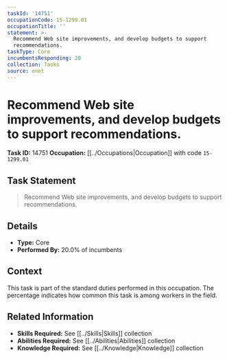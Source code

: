 ```yaml
---
taskId: '14751'
occupationCode: 15-1299.01
occupationTitle: ''
statement: >-
  Recommend Web site improvements, and develop budgets to support
  recommendations.
taskType: Core
incumbentsResponding: 20
collection: Tasks
source: onet
---
```

# Recommend Web site improvements, and develop budgets to support recommendations.

**Task ID:** 14751
**Occupation:** [[../Occupations|Occupation]] with code `15-1299.01`

## Task Statement

> Recommend Web site improvements, and develop budgets to support recommendations.

## Details

- **Type:** Core
- **Performed By:** 20.0% of incumbents

## Context

This task is part of the standard duties performed in this occupation. The percentage indicates how common this task is among workers in the field.

## Related Information

- **Skills Required:** See [[../Skills|Skills]] collection
- **Abilities Required:** See [[../Abilities|Abilities]] collection
- **Knowledge Required:** See [[../Knowledge|Knowledge]] collection
